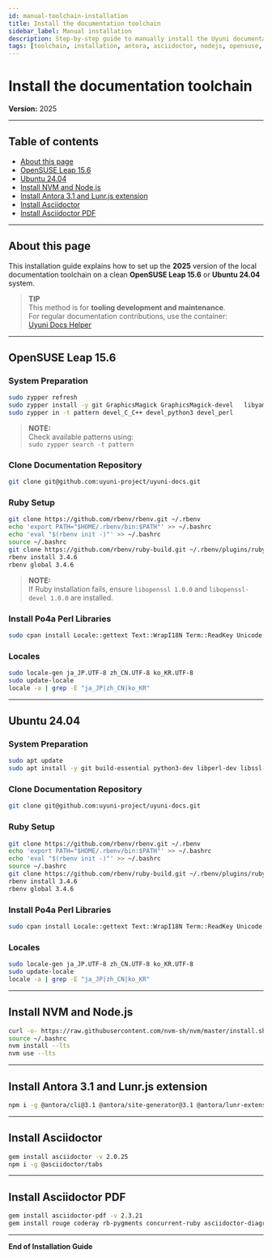 ```yaml
---
id: manual-toolchain-installation
title: Install the documentation toolchain
sidebar_label: Manual installation
description: Step-by-step guide to manually install the Uyuni documentation toolchain including Antora, Asciidoctor, Node.js, and related tools on OpenSUSE Leap 15.6 and Ubuntu 24.04.
tags: [toolchain, installation, antora, asciidoctor, nodejs, opensuse, ubuntu, setup, guide]
---
```


# Install the documentation toolchain

**Version:** 2025

---

## Table of contents
- [About this page](#about-this-page)
- [OpenSUSE Leap 15.6](#opensuse-leap-156)
- [Ubuntu 24.04](#ubuntu-2404)
- [Install NVM and Node.js](#install-nvm-and-nodejs)
- [Install Antora 3.1 and Lunr.js extension](#install-antora-31-and-lunrjs-extension)
- [Install Asciidoctor](#install-asciidoctor)
- [Install Asciidoctor PDF](#install-asciidoctor-pdf)

---

## About this page

This installation guide explains how to set up the **2025** version of the local documentation toolchain on a clean **OpenSUSE Leap 15.6** or **Ubuntu 24.04** system.

> **TIP**  
> This method is for **tooling development and maintenance**.  
> For regular documentation contributions, use the container:  
> [Uyuni Docs Helper](https://github.com/uyuni-project/uyuni-docs-helper/blob/main/README.md)

---

## OpenSUSE Leap 15.6

### System Preparation

```bash
sudo zypper refresh
sudo zypper install -y git GraphicsMagick GraphicsMagick-devel   libyaml-devel sqlite3-devel readline-devel libopenssl-devel   python3-Jinja2 python3-PyYAML po4a
sudo zypper in -t pattern devel_C_C++ devel_python3 devel_perl
```

> **NOTE:**  
> Check available patterns using:  
> `sudo zypper search -t pattern`

### Clone Documentation Repository

```bash
git clone git@github.com:uyuni-project/uyuni-docs.git
```

### Ruby Setup

```bash
git clone https://github.com/rbenv/rbenv.git ~/.rbenv
echo 'export PATH="$HOME/.rbenv/bin:$PATH"' >> ~/.bashrc
echo 'eval "$(rbenv init -)"' >> ~/.bashrc
source ~/.bashrc
git clone https://github.com/rbenv/ruby-build.git ~/.rbenv/plugins/ruby-build
rbenv install 3.4.6
rbenv global 3.4.6
```

> **NOTE:**  
> If Ruby installation fails, ensure `libopenssl 1.0.0` and `libopenssl-devel 1.0.0` are installed.

### Install Po4a Perl Libraries

```bash
sudo cpan install Locale::gettext Text::WrapI18N Term::ReadKey Unicode::GCString
```

### Locales

```bash
sudo locale-gen ja_JP.UTF-8 zh_CN.UTF-8 ko_KR.UTF-8
sudo update-locale
locale -a | grep -E "ja_JP|zh_CN|ko_KR"
```

---

## Ubuntu 24.04

### System Preparation

```bash
sudo apt update
sudo apt install -y git build-essential python3-dev libperl-dev libssl-dev libyaml-dev libsqlite3-dev libreadline-dev graphicsmagick graphicsmagick-libmagick-dev-compat python3-jinja2 python3-yaml po4a
```

### Clone Documentation Repository

```bash
git clone git@github.com:uyuni-project/uyuni-docs.git
```

### Ruby Setup

```bash
git clone https://github.com/rbenv/rbenv.git ~/.rbenv
echo 'export PATH="$HOME/.rbenv/bin:$PATH"' >> ~/.bashrc
echo 'eval "$(rbenv init -)"' >> ~/.bashrc
source ~/.bashrc
git clone https://github.com/rbenv/ruby-build.git ~/.rbenv/plugins/ruby-build
rbenv install 3.4.6
rbenv global 3.4.6
```

### Install Po4a Perl Libraries

```bash
sudo cpan install Locale::gettext Text::WrapI18N Term::ReadKey Unicode::GCString
```

### Locales

```bash
sudo locale-gen ja_JP.UTF-8 zh_CN.UTF-8 ko_KR.UTF-8
sudo update-locale
locale -a | grep -E "ja_JP|zh_CN|ko_KR"
```

---

## Install NVM and Node.js

```bash
curl -o- https://raw.githubusercontent.com/nvm-sh/nvm/master/install.sh | bash
source ~/.bashrc
nvm install --lts
nvm use --lts
```

---

## Install Antora 3.1 and Lunr.js extension

```bash
npm i -g @antora/cli@3.1 @antora/site-generator@3.1 @antora/lunr-extension
```

---

## Install Asciidoctor

```bash
gem install asciidoctor -v 2.0.25
npm i -g @asciidoctor/tabs
```

---

## Install Asciidoctor PDF

```bash
gem install asciidoctor-pdf -v 2.3.21
gem install rouge coderay rb-pygments concurrent-ruby asciidoctor-diagram prawn-gmagick -v 0.0.9
```

---

**End of Installation Guide**
